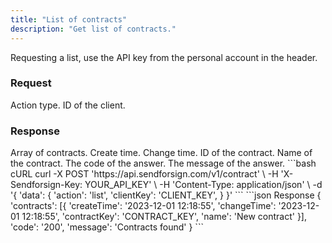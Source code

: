```yaml
---
title: "List of contracts"
description: "Get list of contracts."
---
```


Requesting a list, use the API key from the personal account in the header.

### Request

<ParamField body="action" type="string" required>
  Action type.
</ParamField>

<ParamField body="clientKey" type="string" required>
  ID of the client.
</ParamField>

### Response

  <ResponseField name="contracts" type="string">
    Array of contracts.

  <Expandable title="child attribute">

  <ResponseField name="createTime" type="string">
    Create time.
  </ResponseField>

  <ResponseField name="changeTime" type="string">
    Change time.
  </ResponseField>

  <ResponseField name="contractKey" type="string">
    ID of the contract.
  </ResponseField>

  <ResponseField name="name" type="string">
    Name of the contract.
  </ResponseField>

  </Expandable>

  </ResponseField>

<ResponseField name="code" type="string">
  The code of the answer.
</ResponseField>

<ResponseField name="message" type="string">
  The message of the answer.
</ResponseField>

<RequestExample>
```bash cURL
curl -X POST 'https://api.sendforsign.com/v1/contract' \ 
     -H 'X-Sendforsign-Key: YOUR_API_KEY' \
     -H 'Content-Type: application/json' \
     -d '{ 
          'data': {
				   'action': 'list',
				   'clientKey': 'CLIENT_KEY',
				  }
     }'
```
</RequestExample>

<ResponseExample>
```json Response
	{
       'contracts': [{
                'createTime': '2023-12-01 12:18:55',
				'changeTime': '2023-12-01 12:18:55',
                'contractKey': 'CONTRACT_KEY', 
				'name': 'New contract'
		}],
       'code': '200',
       'message': 'Contracts found'
    } 
```
</ResponseExample>
